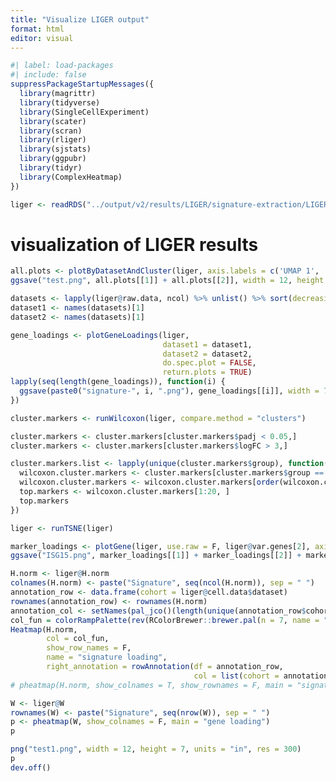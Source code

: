 ```yaml
---
title: "Visualize LIGER output"
format: html
editor: visual
---
```


```r
#| label: load-packages
#| include: false
suppressPackageStartupMessages({
  library(magrittr)
  library(tidyverse)
  library(SingleCellExperiment)
  library(scater)
  library(scran)
  library(rliger)
  library(sjstats)
  library(ggpubr)
  library(tidyr)
  library(ComplexHeatmap)
})
```

```r
liger <- readRDS("../output/v2/results/LIGER/signature-extraction/LIGER-object/Mono/Mono-liger-discovery.rds")
```

# visualization of LIGER results

```r
all.plots <- plotByDatasetAndCluster(liger, axis.labels = c('UMAP 1', 'UMAP 2'), return.plots = T)
ggsave("test.png", all.plots[[1]] + all.plots[[2]], width = 12, height = 7, units = "in")
```

```r
datasets <- lapply(liger@raw.data, ncol) %>% unlist() %>% sort(decreasing = T) 
dataset1 <- names(datasets)[1]
dataset2 <- names(datasets)[1]

gene_loadings <- plotGeneLoadings(liger, 
                                  dataset1 = dataset1,
                                  dataset2 = dataset2,
                                  do.spec.plot = FALSE, 
                                  return.plots = TRUE)
lapply(seq(length(gene_loadings)), function(i) {
  ggsave(paste0("signature-", i, ".png"), gene_loadings[[i]], width = 7, height = 8, units = "in")
})
```

```r
cluster.markers <- runWilcoxon(liger, compare.method = "clusters")
```

```r
cluster.markers <- cluster.markers[cluster.markers$padj < 0.05,]
cluster.markers <- cluster.markers[cluster.markers$logFC > 3,]
```

```r
cluster.markers.list <- lapply(unique(cluster.markers$group), function(group) {
  wilcoxon.cluster.markers <- cluster.markers[cluster.markers$group == group, ]
  wilcoxon.cluster.markers <- wilcoxon.cluster.markers[order(wilcoxon.cluster.markers$padj), ]
  top.markers <- wilcoxon.cluster.markers[1:20, ]
  top.markers
})
```

```r
liger <- runTSNE(liger)
```

```r
marker_loadings <- plotGene(liger, use.raw = F, liger@var.genes[2], axis.labels = c('UMAP 1', 'UMAP 2'), return.plots = T)
ggsave("ISG15.png", marker_loadings[[1]] + marker_loadings[[2]] + marker_loadings[[3]] + marker_loadings[[4]], width = 10, height = 10, units = "in")
```

```r
H.norm <- liger@H.norm
colnames(H.norm) <- paste("Signature", seq(ncol(H.norm)), sep = " ")
annotation_row <- data.frame(cohort = liger@cell.data$dataset)
rownames(annotation_row) <- rownames(H.norm)
annotation_col <- setNames(pal_jco()(length(unique(annotation_row$cohort))), unique(annotation_row$cohort))
col_fun = colorRampPalette(rev(RColorBrewer::brewer.pal(n = 7, name = "RdYlBu")))(100)
Heatmap(H.norm, 
        col = col_fun,
        show_row_names = F,
        name = "signature loading",
        right_annotation = rowAnnotation(df = annotation_row, 
                                         col = list(cohort = annotation_col)))
# pheatmap(H.norm, show_colnames = T, show_rownames = F, main = "signature loading", annotation_row = annotation_row)
```

```r
W <- liger@W
rownames(W) <- paste("Signature", seq(nrow(W)), sep = " ")
p <- pheatmap(W, show_colnames = F, main = "gene loading")
p
```

```r
png("test1.png", width = 12, height = 7, units = "in", res = 300)
p
dev.off()
```
